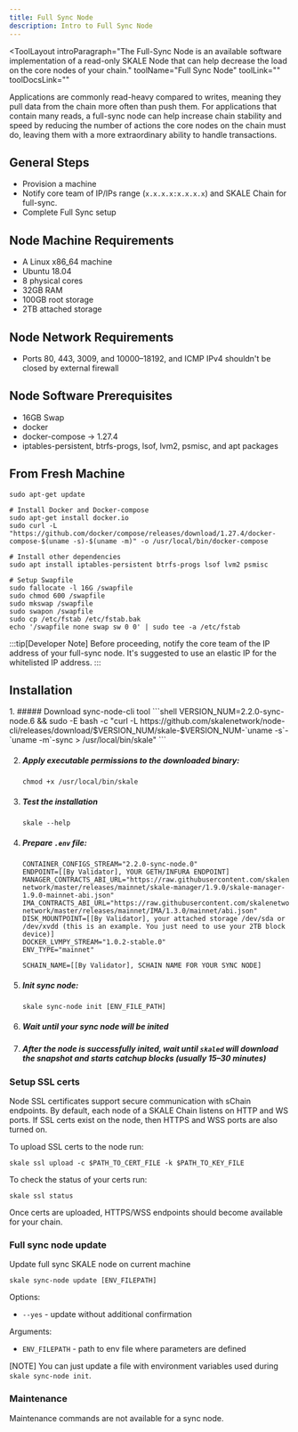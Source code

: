 ```yaml
---
title: Full Sync Node
description: Intro to Full Sync Node
---
```


<ToolLayout
    introParagraph="The Full-Sync Node is an available software implementation of a read-only SKALE Node that can help decrease the load on the core nodes of your chain."
    toolName="Full Sync Node"
    toolLink=""
    toolDocsLink=""
>

Applications are commonly read-heavy compared to writes, meaning they pull data from the chain more often than push them. For applications that contain many reads, a full-sync node can help increase chain stability and speed by reducing the number of actions the core nodes on the chain must do, leaving them with a more extraordinary ability to handle transactions.

## General Steps

- Provision a machine
- Notify core team of IP/IPs range (`x.x.x.x:x.x.x.x`) and SKALE Chain for full-sync.
- Complete Full Sync setup

## Node Machine Requirements

* A Linux x86_64 machine
* Ubuntu 18.04
* 8 physical cores
* 32GB RAM
* 100GB root storage
* 2TB attached storage

## Node Network Requirements

- Ports 80, 443, 3009, and 10000–18192, and ICMP IPv4 shouldn't be closed by external firewall

## Node Software Prerequisites

* 16GB Swap
* docker
* docker-compose → 1.27.4
* iptables-persistent, btrfs-progs, lsof, lvm2, psmisc, and apt packages


## From Fresh Machine

```shell
sudo apt-get update

# Install Docker and Docker-compose
sudo apt-get install docker.io
sudo curl -L "https://github.com/docker/compose/releases/download/1.27.4/docker-compose-$(uname -s)-$(uname -m)" -o /usr/local/bin/docker-compose

# Install other dependencies
sudo apt install iptables-persistent btrfs-progs lsof lvm2 psmisc

# Setup Swapfile
sudo fallocate -l 16G /swapfile
sudo chmod 600 /swapfile
sudo mkswap /swapfile
sudo swapon /swapfile
sudo cp /etc/fstab /etc/fstab.bak
echo '/swapfile none swap sw 0 0' | sudo tee -a /etc/fstab
```

:::tip[Developer Note]
Before proceeding, notify the core team of the IP address of your full-sync node. It's suggested to use an elastic IP for the whitelisted IP address.
:::

## Installation

<Steps>
1. ##### Download sync-node-cli tool
    ```shell
    VERSION_NUM=2.2.0-sync-node.6 && sudo -E bash -c "curl -L https://github.com/skalenetwork/node-cli/releases/download/$VERSION_NUM/skale-$VERSION_NUM-`uname -s`-`uname -m`-sync >  /usr/local/bin/skale"
    ```

2. ##### Apply executable permissions to the downloaded binary:
    ```shell
    chmod +x /usr/local/bin/skale
    ```

3. ##### Test the installation
    ```shell
    skale --help
    ```

4. ##### Prepare `.env` file:

    ```
    CONTAINER_CONFIGS_STREAM="2.2.0-sync-node.0"
    ENDPOINT=[[By Validator], YOUR GETH/INFURA ENDPOINT]
    MANAGER_CONTRACTS_ABI_URL="https://raw.githubusercontent.com/skalenetwork/skale-network/master/releases/mainnet/skale-manager/1.9.0/skale-manager-1.9.0-mainnet-abi.json"
    IMA_CONTRACTS_ABI_URL="https://raw.githubusercontent.com/skalenetwork/skale-network/master/releases/mainnet/IMA/1.3.0/mainnet/abi.json"
    DISK_MOUNTPOINT=[[By Validator], your attached storage /dev/sda or /dev/xvdd (this is an example. You just need to use your 2TB block device)]
    DOCKER_LVMPY_STREAM="1.0.2-stable.0"
    ENV_TYPE="mainnet"

    SCHAIN_NAME=[[By Validator], SCHAIN NAME FOR YOUR SYNC NODE]
    ```

5. ##### Init sync node:
    ```shell
    skale sync-node init [ENV_FILE_PATH]
    ```

6. ##### Wait until your sync node will be inited
7. ##### After the node is successfully inited, wait until `skaled` will download the snapshot and starts catchup blocks (usually 15–30 minutes)

</Steps>

### Setup SSL certs

Node SSL certificates support secure communication with sChain endpoints. By default, each node of a SKALE Chain listens on HTTP and WS ports. If SSL certs exist on the node, then HTTPS and WSS ports are also turned on.

To upload SSL certs to the node run:

```shell
skale ssl upload -c $PATH_TO_CERT_FILE -k $PATH_TO_KEY_FILE
```

To check the status of your certs run:

```shell
skale ssl status
```

Once certs are uploaded, HTTPS/WSS endpoints should become available for your chain.

### Full sync node update 

Update full sync SKALE node on current machine

```shell
skale sync-node update [ENV_FILEPATH]
```

Options:

- `--yes` - update without additional confirmation

Arguments:

- `ENV_FILEPATH` - path to env file where parameters are defined

[NOTE]
You can just update a file with environment variables used during `skale sync-node init`.

### Maintenance

Maintenance commands are not available for a sync node. 

</ToolLayout>